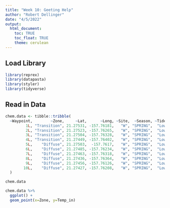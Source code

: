 ```yaml
---
title: "Week 10: Geeting Help"
author: "Robert Dellinger"
date: "4/5/2022"
output:
  html_document:
    toc: TRUE
    toc_float: TRUE
    theme: cerulean
---
```


## Load Library

```r

library(reprex)
library(datapasta)
library(styler)
library(tidyverse)

```


## Read in Data 


```r

chem.data <- tibble::tribble(
  ~Waypoint,        ~Zone,     ~Lat,      ~Long, ~Site,  ~Season, ~Tide_time,    ~Temp_in,   ~Salinity, ~Phosphate, ~Silicate,  ~NN,   ~pH,         ~TA, ~percent_sgd,
         1L, "Transition", 21.27531, -157.76181,   "W", "SPRING",  "Low_Day", 23.75505834,  27.7402879,       0.54,    157.93, 7.92, 7.909,  2161.48229,  20.40439276,
         2L, "Transition", 21.27523, -157.76265,   "W", "SPRING",  "Low_Day", 23.53255956,  30.6119226,       0.36,     92.59, 3.37, 7.965, 2145.827701,   11.9625323,
         3L, "Transition", 21.27504, -157.76328,   "W", "SPRING",  "Low_Day", 22.63449814, 28.37007862,        0.5,     143.6, 7.29, 8.023,  2272.39081,  18.55297158,
         4L, "Transition", 21.27449, -157.76402,   "W", "SPRING",  "Low_Day", 24.01982367, 32.82124424,       0.25,     42.32, 0.79, 7.995, 2219.583262,  5.467700258,
         5L,    "Diffuse", 21.27503,  -157.7617,   "W", "SPRING",  "Low_Day", 23.26102354, 29.12292683,        0.5,    126.47, 7.45, 8.005, 2151.825559,  16.33979328,
         6L,    "Diffuse", 21.27485, -157.76234,   "W", "SPRING",  "Low_Day", 24.00516582,  34.0201759,       0.13,     15.04, 0.46, 8.019,   2216.7581,  1.943152455,
         7L,    "Diffuse", 21.27463, -157.76318,   "W", "SPRING",  "Low_Day", 23.72550249, 32.20639623,       0.28,     56.31, 1.59, 8.003, 2220.335875,  7.275193798,
         8L,    "Diffuse", 21.27436, -157.76364,   "W", "SPRING",  "Low_Day", 24.08231046, 33.66594609,       0.15,      23.1, 0.34, 7.978, 2266.862576,  2.984496124,
         9L,    "Diffuse", 21.27456, -157.76126,   "W", "SPRING",  "Low_Day", 24.61700769, 32.66478542,       0.23,     45.88, 1.91, 7.972, 2189.458388,  5.927648579,
        10L,    "Diffuse", 21.27427, -157.76208,   "W", "SPRING",  "Low_Day",  23.8898623, 34.34759675,       0.11,      7.59, 0.25, 7.959, 2240.714341,  0.980620155
  )

chem.data

chem.data %>% 
  ggplot() +
  geom_point(x=Zone, y=Temp_in)



```
